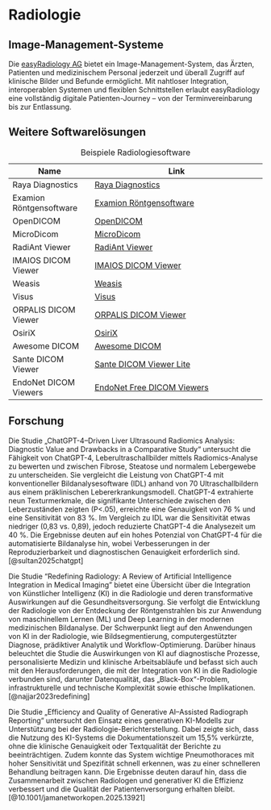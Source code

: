 # Radiologie

## Image-Management-Systeme

Die [easyRadiology AG](https://easyradiology.de/) bietet ein Image-Management-System, das Ärzten, Patienten und medizinischem Personal jederzeit und überall Zugriff auf klinische Bilder und Befunde ermöglicht. Mit nahtloser Integration, interoperablen Systemen und flexiblen Schnittstellen erlaubt easyRadiology eine vollständig digitale Patienten-Journey – von der Terminvereinbarung bis zur Entlassung.

## Weitere Softwarelösungen

| Name                | Link                                       |
|---------------------|--------------------------------------------|
| Raya Diagnostics    | [Raya Diagnostics](https://www.raya-diagnostics.com/) |
| Examion Röntgensoftware | [Examion Röntgensoftware](https://www.examion.com/de/produkte/humanmedizin/mvz-praxisverbund/roentgensoftware) |
| OpenDICOM           | [OpenDICOM](https://github.com/opendicom)                                                |
| MicroDicom          | [MicroDicom](https://www.microdicom.com/)                                                |
| RadiAnt Viewer      | [RadiAnt Viewer](https://www.radiantviewer.com/)                                         |
| IMAIOS DICOM Viewer | [IMAIOS DICOM Viewer](https://www.imaios.com/de/imaios-dicom-viewer)                     |
| Weasis              | [Weasis](https://weasis.org/en/index.html)                                               |
| Visus               | [Visus](https://www.visus.com/index.html)                                                |
| ORPALIS DICOM Viewer| [ORPALIS DICOM Viewer](https://www.orpalis.com/labs/dicom-viewer/)                       |
| OsiriX              | [OsiriX](https://www.osirix-viewer.com/)                                                 |
| Awesome DICOM       | [Awesome DICOM](https://github.com/open-dicom/awesome-dicom)                              |
| Sante DICOM Viewer  | [Sante DICOM Viewer Lite](https://santesoft.com/win/sante-dicom-viewer-lite/sante-dicom-viewer-lite.html) |
| EndoNet DICOM Viewers| [EndoNet Free DICOM Viewers](https://endonet.com/knowledge-base/free-dicom-viewers/)     |

: Beispiele Radiologiesoftware

## Forschung

Die Studie „ChatGPT-4–Driven Liver Ultrasound Radiomics Analysis: Diagnostic Value and Drawbacks in a Comparative Study“ untersucht die Fähigkeit von ChatGPT-4, Leberultraschallbilder mittels Radiomics-Analyse zu bewerten und zwischen Fibrose, Steatose und normalem Lebergewebe zu unterscheiden. Sie vergleicht die Leistung von ChatGPT-4 mit konventioneller Bildanalysesoftware (IDL) anhand von 70 Ultraschallbildern aus einem präklinischen Lebererkrankungsmodell. ChatGPT-4 extrahierte neun Texturmerkmale, die signifikante Unterschiede zwischen den Leberzuständen zeigten (P<.05), erreichte eine Genauigkeit von 76 % und eine Sensitivität von 83 %. Im Vergleich zu IDL war die Sensitivität etwas niedriger (0,83 vs. 0,89), jedoch reduzierte ChatGPT-4 die Analysezeit um 40 %. Die Ergebnisse deuten auf ein hohes Potenzial von ChatGPT-4 für die automatisierte Bildanalyse hin, wobei Verbesserungen in der Reproduzierbarkeit und diagnostischen Genauigkeit erforderlich sind. [@sultan2025chatgpt]

Die Studie "Redefining Radiology: A Review of Artificial Intelligence Integration in Medical Imaging" bietet eine Übersicht über die Integration von Künstlicher Intelligenz (KI) in die Radiologie und deren transformative Auswirkungen auf die Gesundheitsversorgung. Sie verfolgt die Entwicklung der Radiologie von der Entdeckung der Röntgenstrahlen bis zur Anwendung von maschinellem Lernen (ML) und Deep Learning in der modernen medizinischen Bildanalyse. Der Schwerpunkt liegt auf den Anwendungen von KI in der Radiologie, wie Bildsegmentierung, computergestützter Diagnose, prädiktiver Analytik und Workflow-Optimierung. Darüber hinaus beleuchtet die Studie die Auswirkungen von KI auf diagnostische Prozesse, personalisierte Medizin und klinische Arbeitsabläufe und befasst sich auch mit den Herausforderungen, die mit der Integration von KI in die Radiologie verbunden sind, darunter Datenqualität, das „Black-Box“-Problem, infrastrukturelle und technische Komplexität sowie ethische Implikationen. [@najjar2023redefining]

Die Studie „Efficiency and Quality of Generative AI–Assisted Radiograph Reporting“ untersucht den Einsatz eines generativen KI-Modells zur Unterstützung bei der Radiologie-Berichterstellung. Dabei zeigte sich, dass die Nutzung des KI-Systems die Dokumentationszeit um 15,5% verkürzte, ohne die klinische Genauigkeit oder Textqualität der Berichte zu beeinträchtigen. Zudem konnte das System wichtige Pneumothoraces mit hoher Sensitivität und Spezifität schnell erkennen, was zu einer schnelleren Behandlung beitragen kann. Die Ergebnisse deuten darauf hin, dass die Zusammenarbeit zwischen Radiologen und generativer KI die Effizienz verbessert und die Qualität der Patientenversorgung erhalten bleibt. [@10.1001/jamanetworkopen.2025.13921]
